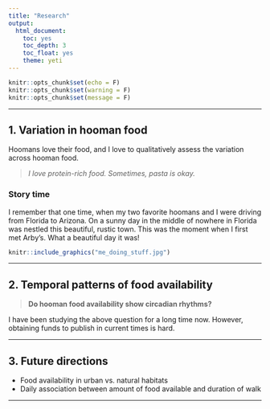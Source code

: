 ```yaml
---
title: "Research"
output:
  html_document:
    toc: yes
    toc_depth: 3
    toc_float: yes
    theme: yeti
---
```


```r
knitr::opts_chunk$set(echo = F)
knitr::opts_chunk$set(warning = F)
knitr::opts_chunk$set(message = F)
```


<style>
body {text-align: left}
</style>

___

## 1. Variation in hooman food

Hoomans love their food, and I love to qualitatively assess the variation across hooman food. 

>_I love protein-rich food. Sometimes, pasta is okay._

### Story time 

I remember that one time, when my two favorite hoomans and I were driving from Florida to Arizona. On a sunny day in the middle of nowhere in Florida was nestled this beautiful, rustic town. This was the moment when I first met Arby's. What a beautiful day it was!

```r
knitr::include_graphics("me_doing_stuff.jpg")
```
   
___

## 2. Temporal patterns of food availability

> **Do hooman food availability show circadian rhythms?**

I have been studying the above question for a long time now. However, obtaining funds to publish in current times is hard.

___

## 3. Future directions

* Food availability in urban vs. natural habitats
* Daily association between amount of food available and duration of walk

___